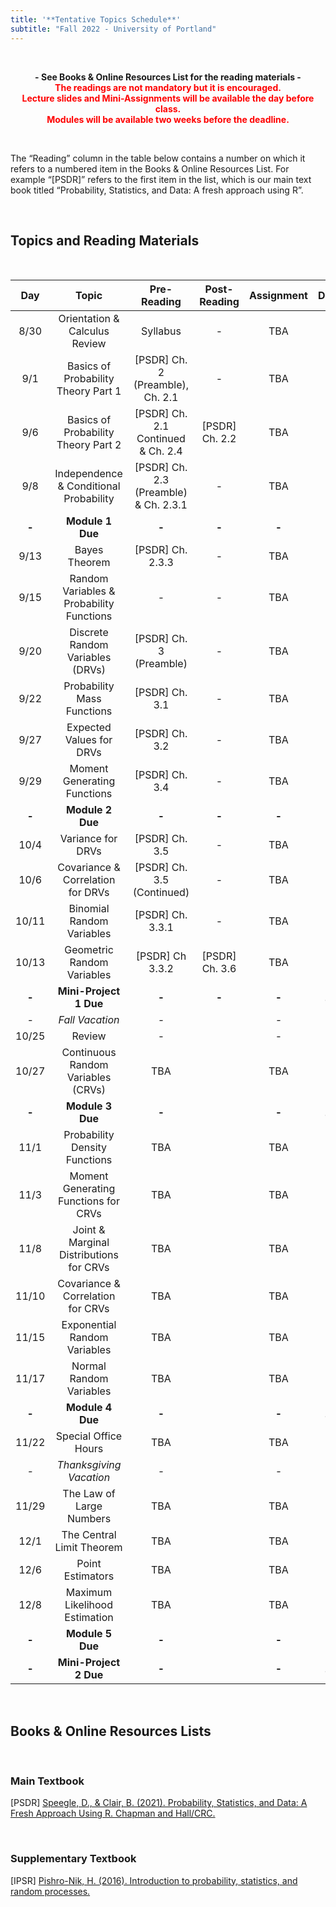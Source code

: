 ```yaml
---
title: '**Tentative Topics Schedule**'
subtitle: "Fall 2022 - University of Portland"
---
```


<br>

<center>**- See Books & Online Resources List for the reading materials -**</center>
<center><span style="color:red">**The readings are not mandatory but it is encouraged.**</span></center>
<center><span style="color:red">**Lecture slides and Mini-Assignments will be available the day before class.**</span></center>
<center><span style="color:red">**Modules will be available two weeks before the deadline.**</span></center>

<br>

The "Reading" column in the table below contains a number on which it refers to a numbered item in the Books & Online Resources List. For example "[PSDR]" refers to the first item in the list, which is our main text book titled "Probability, Statistics, and Data: A fresh approach using R". 

<br>

## **Topics and Reading Materials**

<br>

| **Day** |                 **Topic**                 |               **Pre-Reading**              | **Post-Reading** | **Assignment** | **Deadline** |
|:-------:|:-----------------------------------------:|:------------------------------------------:|:----------------:|:--------------:|:------------:|
|   8/30  |       Orientation \& Calculus Review      |                   Syllabus                 |         -        |       TBA      |     8/30     |
|   9/1   |    Basics of Probability Theory Part 1    |      [PSDR] Ch. 2 (Preamble), Ch. 2.1      |         -        |       TBA      |      9/1     |
|   9/6   |    Basics of Probability Theory Part 2    |     [PSDR] Ch. 2.1 Continued \& Ch. 2.4    |  [PSDR] Ch. 2.2  |       TBA      |      9/6     |
|   9/8   |  Independence \& Conditional Probability  |   [PSDR] Ch. 2.3 (Preamble) \& Ch. 2.3.1   |         -        |       TBA      |      9/8     |
|  **-**  |              **Module 1 Due**             |                    **-**                   |       **-**      |      **-**     |    **9/9**   |
|   9/13  |               Bayes Theorem               |              [PSDR] Ch. 2.3.3              |         -        |       TBA      |     9/13     |
|   9/15  | Random Variables \& Probability Functions |                      -                     |         -        |       TBA      |     9/15     |
|   9/20  |      Discrete Random Variables (DRVs)     |           [PSDR] Ch. 3 (Preamble)          |         -        |       TBA      |     9/20     |
|   9/22  |         Probability Mass Functions        |               [PSDR] Ch. 3.1               |         -        |       TBA      |     9/22     |
|   9/27  |          Expected Values for DRVs         |               [PSDR] Ch. 3.2               |         -        |       TBA      |     9/27     |
|   9/29  |        Moment Generating Functions        |               [PSDR] Ch. 3.4               |         -        |       TBA      |     9/29     |
|  **-**  |              **Module 2 Due**             |                    **-**                   |       **-**      |      **-**     |   **9/30**   |
|   10/4  |             Variance for DRVs             |               [PSDR] Ch. 3.5               |         -        |       TBA      |     10/4     |
|   10/6  |     Covariance \& Correlation for DRVs    |         [PSDR] Ch. 3.5 (Continued)         |         -        |       TBA      |     10/6     |
|  10/11  |         Binomial Random Variables         |              [PSDR] Ch. 3.3.1              |         -        |       TBA      |     10/11    |
|  10/13  |         Geometric Random Variables        |               [PSDR] Ch 3.3.2              |  [PSDR] Ch. 3.6  |       TBA      |     10/13    |
|  **-**  |           **Mini-Project 1 Due**          |                    **-**                   |       **-**      |      **-**     |   **10/14**  |
|   _-_   |              _Fall Vacation_              |                     _-_                    |                  |       _-_      |      _-_     |
|  10/25  |                   Review                  |                      -                     |                  |        -       |       -      |
|  10/27  |     Continuous Random Variables (CRVs)    |                     TBA                    |                  |       TBA      |     10/27    |
|  **-**  |              **Module 3 Due**             |                    **-**                   |                  |      **-**     |   **10/28**  |
|   11/1  |       Probability Density Functions       |                     TBA                    |                  |       TBA      |     11/1     |
|   11/3  |    Moment Generating Functions for CRVs   |                     TBA                    |                  |       TBA      |     11/3     |
|   11/8  |  Joint \& Marginal Distributions for CRVs |                     TBA                    |                  |       TBA      |     11/8     |
|  11/10  |     Covariance \& Correlation for CRVs    |                     TBA                    |                  |       TBA      |     11/10    |
|  11/15  |        Exponential Random Variables       |                     TBA                    |                  |       TBA      |     11/15    |
|  11/17  |          Normal Random Variables          |                     TBA                    |                  |       TBA      |     11/17    |
|  **-**  |              **Module 4 Due**             |                    **-**                   |                  |      **-**     |   **11/22**  |
|  11/22  |            Special Office Hours           |                     TBA                    |                  |       TBA      |     11/22    |
|   _-_   |          _Thanksgiving Vacation_          |                     _-_                    |                  |       _-_      |      _-_     |
|  11/29  |          The Law of Large Numbers         |                     TBA                    |                  |       TBA      |     11/29    |
|   12/1  |         The Central Limit Theorem         |                     TBA                    |                  |       TBA      |     12/1     |
|   12/6  |              Point Estimators             |                     TBA                    |                  |       TBA      |     12/6     |
|   12/8  |       Maximum Likelihood Estimation       |                     TBA                    |                  |       TBA      |     12/8     |
|  **-**  |              **Module 5 Due**             |                    **-**                   |                  |      **-**     |   **12/9**   |
|  **-**  |           **Mini-Project 2 Due**          |                    **-**                   |                  |      **-**     |   **12/15**  |

<br>

## **Books & Online Resources Lists**

<br>

### Main Textbook

[PSDR]   [Speegle, D., & Clair, B. (2021). Probability, Statistics, and Data: A Fresh Approach Using R. Chapman and Hall/CRC.](https://mathstat.slu.edu/~speegle/_book/){target="_blank"}

<br>

### Supplementary Textbook

[IPSR]   [Pishro-Nik, H. (2016). Introduction to probability, statistics, and random processes.](https://www.probabilitycourse.com/){target="_blank"}

<br>